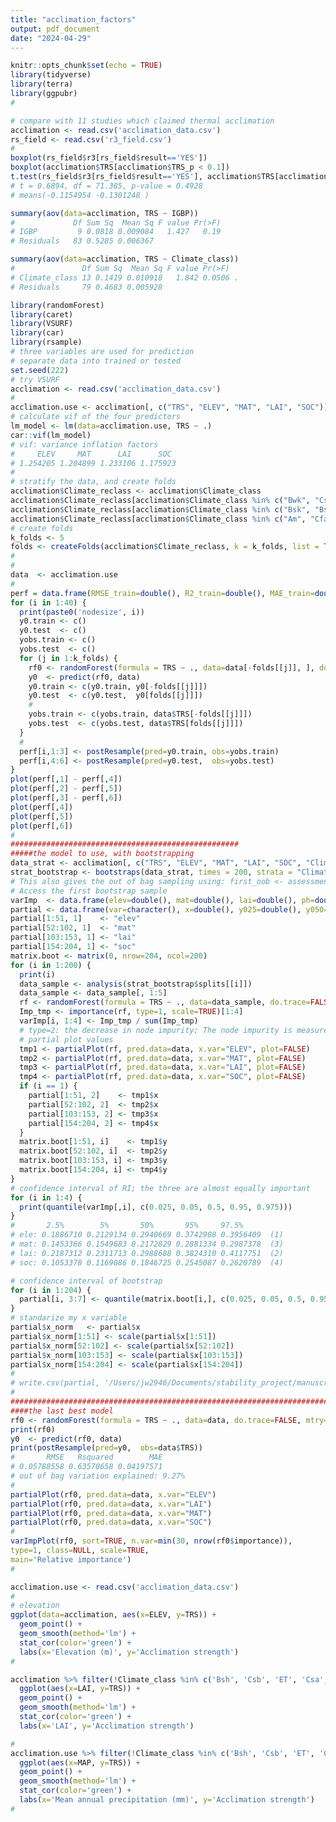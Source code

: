 ```yaml
---
title: "acclimation_factors"
output: pdf_document
date: "2024-04-29"
---
```


```r
knitr::opts_chunk$set(echo = TRUE)
library(tidyverse)
library(terra)
library(ggpubr)
#
```


```r
# compare with 11 studies which claimed thermal acclimation
acclimation <- read.csv('acclimation_data.csv')
rs_field <- read.csv('r3_field.csv')
#
boxplot(rs_field$r3[rs_field$result=='YES'])
boxplot(acclimation$TRS[acclimation$TRS_p < 0.1])
t.test(rs_field$r3[rs_field$result=='YES'], acclimation$TRS[acclimation$TRS_p < 0.1])
# t = 0.6894, df = 71.385, p-value = 0.4928
# means(-0.1154954 -0.1301248 )

summary(aov(data=acclimation, TRS ~ IGBP))
#             Df Sum Sq  Mean Sq F value Pr(>F)
# IGBP         9 0.0818 0.009084   1.427   0.19
# Residuals   83 0.5285 0.006367 

summary(aov(data=acclimation, TRS ~ Climate_class))
#               Df Sum Sq  Mean Sq F value Pr(>F)  
# Climate_class 13 0.1419 0.010918   1.842 0.0506 .
# Residuals     79 0.4683 0.005928 

```


```r
library(randomForest)
library(caret)
library(VSURF)
library(car)
library(rsample)
# three variables are used for prediction
# separate data into trained or tested
set.seed(222)
# try VSURF
acclimation <- read.csv('acclimation_data.csv')
# 
acclimation.use <- acclimation[, c("TRS", "ELEV", "MAT", "LAI", "SOC")]
# calculate vif of the four predictors
lm_model <- lm(data=acclimation.use, TRS ~ .)
car::vif(lm_model)
# vif: variance inflation factors
#     ELEV     MAT      LAI      SOC 
# 1.254205 1.204899 1.233106 1.175923
#
# stratify the data, and create folds
acclimation$Climate_reclass <- acclimation$Climate_class
acclimation$Climate_reclass[acclimation$Climate_class %in% c("Bwk", "Csa")] <- 'arid_hot_med'
acclimation$Climate_reclass[acclimation$Climate_class %in% c("Bsk", "Bsh", "Csb")] <- 'semi_arid_warm_med'
acclimation$Climate_reclass[acclimation$Climate_class %in% c("Am", "Cfa", "Cfb", "Dfa", "Dfb", "Dfc", "Dfd", "Dwc")] <- 'humid'
# create folds
k_folds <- 5
folds <- createFolds(acclimation$Climate_reclass, k = k_folds, list = TRUE, returnTrain = FALSE)
#
#
data  <- acclimation.use
# 
perf = data.frame(RMSE_train=double(), R2_train=double(), MAE_train=double(), RMSE_test=double(), R2_test=double(), MAE_test=double())
for (i in 1:40) {
  print(paste0('nodesize', i))
  y0.train <- c()
  y0.test  <- c()
  yobs.train <- c()
  yobs.test  <- c()
  for (j in 1:k_folds) {
    rf0 <- randomForest(formula = TRS ~ ., data=data[-folds[[j]], ], do.trace=FALSE, mtry=1, nodesize=i, ntree=500)
    y0  <- predict(rf0, data)    
    y0.train <- c(y0.train, y0[-folds[[j]]])
    y0.test  <- c(y0.test,  y0[folds[[j]]])
    #
    yobs.train <- c(yobs.train, data$TRS[-folds[[j]]])
    yobs.test  <- c(yobs.test, data$TRS[folds[[j]]])
  }
  #
  perf[i,1:3] <- postResample(pred=y0.train, obs=yobs.train)
  perf[i,4:6] <- postResample(pred=y0.test,  obs=yobs.test)
}
plot(perf[,1] - perf[,4])
plot(perf[,2] - perf[,5])
plot(perf[,3] - perf[,6])
plot(perf[,4])
plot(perf[,5])
plot(perf[,6])
#
################################################### 
#####the model to use, with bootstrapping
data_strat <- acclimation[, c("TRS", "ELEV", "MAT", "LAI", "SOC", "Climate_reclass")]
strat_bootstrap <- bootstraps(data_strat, times = 200, strata = "Climate_reclass")
# This also gives the out of bag sampling using: first_oob <- assessment(strat_bootstrap$splits[[1]])
# Access the first bootstrap sample
varImp  <- data.frame(elev=double(), mat=double(), lai=double(), ph=double())
partial <- data.frame(var=character(), x=double(), y025=double(), y050=double(), y=double(), y950=double(), y975=double())
partial[1:51, 1]    <- "elev"
partial[52:102, 1]  <- "mat"
partial[103:153, 1] <- "lai"
partial[154:204, 1] <- "soc"
matrix.boot <- matrix(0, nrow=204, ncol=200)
for (i in 1:200) {
  print(i)
  data_sample <- analysis(strat_bootstrap$splits[[i]])
  data_sample <- data_sample[, 1:5]
  rf <- randomForest(formula = TRS ~ ., data=data_sample, do.trace=FALSE, mtry=1, nodesize=24, ntree=500, importance=TRUE)   # I have to add importance=TRUE here, to get type 1 RI values!
  Imp_tmp <- importance(rf, type=1, scale=TRUE)[1:4]
  varImp[i, 1:4] <- Imp_tmp / sum(Imp_tmp)
  # type=2: the decrease in node impurity; The node impurity is measured by the Gini index; May have some problems. so I use type I: permutation-based MSE reduction. 
  # partial plot values
  tmp1 <- partialPlot(rf, pred.data=data, x.var="ELEV", plot=FALSE)
  tmp2 <- partialPlot(rf, pred.data=data, x.var="MAT", plot=FALSE)
  tmp3 <- partialPlot(rf, pred.data=data, x.var="LAI", plot=FALSE)
  tmp4 <- partialPlot(rf, pred.data=data, x.var="SOC", plot=FALSE)
  if (i == 1) {
    partial[1:51, 2]    <- tmp1$x
    partial[52:102, 2]  <- tmp2$x
    partial[103:153, 2] <- tmp3$x
    partial[154:204, 2] <- tmp4$x
  }
  matrix.boot[1:51, i]    <- tmp1$y
  matrix.boot[52:102, i]  <- tmp2$y
  matrix.boot[103:153, i] <- tmp3$y
  matrix.boot[154:204, i] <- tmp4$y
}
# confidence interval of RI; the three are almost equally important
for (i in 1:4) {
  print(quantile(varImp[,i], c(0.025, 0.05, 0.5, 0.95, 0.975)))
}
#       2.5%        5%       50%       95%     97.5% 
# ele: 0.1886710 0.2129134 0.2940669 0.3742908 0.3956409  (1)
# mat: 0.1453366 0.1549683 0.2172829 0.2881334 0.2987378  (3)
# lai: 0.2187312 0.2311713 0.2988688 0.3824310 0.4117751  (2) 
# soc: 0.1053378 0.1169086 0.1846725 0.2545087 0.2620789  (4)

# confidence interval of bootstrap
for (i in 1:204) {
  partial[i, 3:7] <- quantile(matrix.boot[i,], c(0.025, 0.05, 0.5, 0.95, 0.975))
}
# standarize my x variable
partial$x_norm   <- partial$x
partial$x_norm[1:51] <- scale(partial$x[1:51])
partial$x_norm[52:102] <- scale(partial$x[52:102])
partial$x_norm[103:153] <- scale(partial$x[103:153])
partial$x_norm[154:204] <- scale(partial$x[154:204])
#
# write.csv(partial, '/Users/jw2946/Documents/stability_project/manuscripts/plot/partial_plot.csv', row.names = F)
#
#################################################################################################
####the last best model
rf0 <- randomForest(formula = TRS ~ ., data=data, do.trace=FALSE, mtry=1, nodesize=24, ntree=500, importance=TRUE)
print(rf0)
y0  <- predict(rf0, data) 
print(postResample(pred=y0,  obs=data$TRS))
#       RMSE   Rsquared        MAE 
# 0.05788558 0.63570658 0.04197571
# out of bag variation explained: 9.27% 
#
partialPlot(rf0, pred.data=data, x.var="ELEV")
partialPlot(rf0, pred.data=data, x.var="LAI")
partialPlot(rf0, pred.data=data, x.var="MAT")
partialPlot(rf0, pred.data=data, x.var="SOC")
#
varImpPlot(rf0, sort=TRUE, n.var=min(30, nrow(rf0$importance)),
type=1, class=NULL, scale=TRUE,
main='Relative importance')
#

```


```r
acclimation.use <- read.csv('acclimation_data.csv')
#
# elevation
ggplot(data=acclimation, aes(x=ELEV, y=TRS)) +
  geom_point() +
  geom_smooth(method='lm') +
  stat_cor(color='green') + 
  labs(x='Elevation (m)', y='Acclimation strength')
#

acclimation %>% filter(!Climate_class %in% c('Bsh', 'Csb', 'ET', 'Csa', 'Bwk', 'Bsk')) %>%
  ggplot(aes(x=LAI, y=TRS)) +
  geom_point() +
  geom_smooth(method='lm') +
  stat_cor(color='green') + 
  labs(x='LAI', y='Acclimation strength')

#
acclimation.use %>% filter(!Climate_class %in% c('Bsh', 'Csb', 'ET', 'Csa', 'Bwk', 'Bsk')) %>%     # , 'Am'
  ggplot(aes(x=MAP, y=TRS)) +
  geom_point() +
  geom_smooth(method='lm') +
  stat_cor(color='green') + 
  labs(x='Mean annual precipitation (mm)', y='Acclimation strength')
#

```

